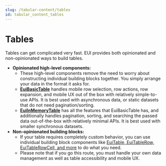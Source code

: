 ```yaml
---
slug: /tabular-content/tables
id: tabular_content_tables
---
```


# Tables

Tables can get complicated very fast. EUI provides both opinionated and non-opinionated ways to build tables.

- **Opinionated high-level components:**
  - These high-level components remove the need to worry about constructing individual building blocks together. You simply arrange your data in the format it asks for.
  - [**EuiBasicTable**](./basic) handles mobile row selection, row actions, row expansion, and mobile UX out of the box with relatively simple-to-use APIs. It is best used with asynchronous data, or static datasets that do not need pagination/sorting.
  - [**EuiInMemoryTable**](./in-memory) has all the features that EuiBasicTable has, and additionally handles pagination, sorting, and searching the passed data out-of-the-box with relatively minimal APIs. It is best used with smaller synchronous datasets.
- **Non-opinionated building blocks:**
  - If your table requires completely custom behavior, you can use individual building block components like [EuiTable, EuiTableRow, EuiTableRowCell, and more](./custom) to do what you need.
  - Please note that if you go this route, you must handle your own data management as well as table accessibility and mobile UX.
